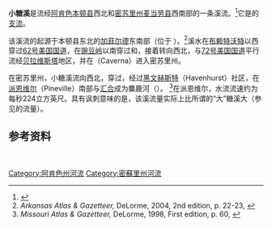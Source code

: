 
'''小糖溪'''是流经[[阿肯色州|阿肯色]][[本頓縣_(阿肯色州)|本顿县]]西北和[[密蘇里州|密苏里州]][[麥克唐納縣_(密蘇里州)|麦当劳县]]西南部的一条溪流。<ref>{{Cite web|title=GNIS Detail - Little Sugar Creek|url=https://geonames.usgs.gov/apex/f?p=GNISPQ:3:::NO::P3_FID:77526|accessdate=2021-01-16|work=geonames.usgs.gov|archive-date=2021-01-21|archive-url=https://web.archive.org/web/20210121231947/https://geonames.usgs.gov/apex/f?p=GNISPQ:3:::NO::P3_FID:77526|dead-url=no}}</ref>它是{{le|埃爾克河 (俄克拉何馬州)|Elk River (Oklahoma)|麋鹿河}}的[[支流|支流]]。

该溪流的起源于本顿县东北的[[加菲爾德_(阿肯色州)|加菲尔德]]东南部（位于{{Coord|36|25|09|N|93|55|53|W|display=inline}} ）。<ref name="aatlas">''Arkansas Atlas & Gazetteer,'' DeLorme, 2004, 2nd edition, p. 22-23, {{ISBN|0-89933-345-1}}</ref>溪水在[[布賴特沃特_(阿肯色州)|布赖特沃特]]以西穿过[[62号美国国道|62号美国国道]]，在[[豌豆嶺_(阿肯色州)|豌豆岭]]以南穿过{{le|94号阿肯色州州道|Arkansas Highway 94|94号阿肯色州州道}}和{{le|72号阿肯色州州道|Arkansas Highway 72|72号阿肯色州州道}}，接着转向西北，与[[72号美国国道|72号美国国道]]平行流经[[貝拉維斯塔_(阿肯色州)|贝拉维斯塔]]地区，并在{{le|卡弗纳 (密苏里州)|Caverna, Missouri|卡维纳}}（Caverna）进入密苏里州。 

在密苏里州，小糖溪流向西北，穿过{{le|90号密苏里州州道|Missouri Route 90|90号密苏里州州道}}，经过[[黑文赫斯特_(密苏里州)|黑文赫斯特]]（Havenhurst）社区，在[[派恩维尔_(密苏里州)|派恩维尔]]（Pineville）南部与{{le|大糖溪| Big Sugar Creek|大糖溪}}[[匯流|汇合]]成为麋鹿河（{{Coord|36|35|18|N|94|22|58|W|display=inline,title}}）。 <ref>''Missouri Atlas & Gazetteer,'' DeLorme, 1998, First edition, p. 60, {{ISBN|0-89933-224-2}}</ref>在派恩维尔，水流流速约为每秒224立方英尺。具有讽刺意味的是，该溪流量实际上比所谓的“大”糖溪大（参见{{le|大糖溪| Big Sugar Creek|大糖溪}}的流量）。

== 参考资料 ==
{{Reflist}} 



[[Category:阿肯色州河流|Category:阿肯色州河流]]
[[Category:密蘇里州河流|Category:密蘇里州河流]]
{{US-stub}}